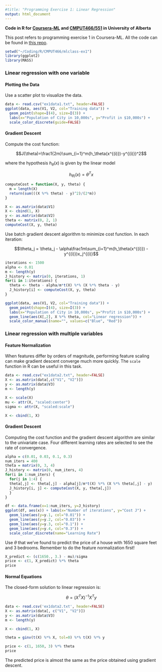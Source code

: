 ```yaml
---
#title: "Programming Exercise 1: Linear Regression"
output: html_document
---
```


**Code in R for [Coursera-ML](https://www.coursera.org/learn/machine-learning) and [CMPUT466/551](https://www.ualberta.ca/computing-science/undergraduate-studies/course-directory/courses/machine-learning) in University of Alberta**

This post refers to programming exercise 1 in Coursera-ML. All the code can be found in [this repo](https://github.com/billy-inn/CourseraMLwithR).


```r
setwd("~/Coding/R/CMPUT466/mlclass-ex1")
library(ggplot2)
library(MASS)
```

### Linear regression with one variable

#### Plotting the Data

Use a scatter plot to visualize the data.

```r
data <- read.csv("ex1data1.txt", header=FALSE)
ggplot(data, aes(V1, V2, col="Training data")) + 
  geom_point(shape=I(4), size=I(3)) + 
  labs(x="Population of City in 10,000s", y="Profit in $10,000s") +
  scale_color_discrete(guide=FALSE)
```

#### Gradient Descent

Compute the cost function: 

$$J(\theta)=\frac1{2m}\sum_{i=1}^m(h_\theta(x^{(i)})-y^{(i)})^2$$

where the hypothesis $h_\theta(x)$ is given by the linear model

$$h_{\theta)}(x)=\theta^T x$$

```r
computeCost = function(X, y, theta) {
  m = length(X)
  return(sum(((X %*% theta) - y)^2)/(2*m))
}

X <- as.matrix(data$V1)
X <- cbind(1, X)
y <- as.matrix(data$V2)
theta <- matrix(0, 2, 1)
computeCost(X, y, theta)
```

Use batch gradient descent algorithm to minimize cost function. In each iteration:

$$\theta_j = \theta_j - \alpha\frac1m\sum_{i=1}^m(h_\theta(x^{(i)}) - y^{(i)})x_j^{(i)}$$

```r
iterations <- 1500
alpha <- 0.01
m <- length(y)
J_history <- matrix(0, iterations, 1)
for(i in 1:iterations) {
  theta <- theta - alpha/m*t(X) %*% (X %*% theta - y)
  J_history[i] <- computeCost(X, y, theta)
}

ggplot(data, aes(V1, V2, col="Training data")) + 
  geom_point(shape=I(4), size=I(3)) + 
  labs(x="Population of City in 10,000s", y="Profit in $10,000s") + 
  geom_line(aes(X[,2], X %*% theta, col="Linear regression")) +
  scale_color_manual(name="", values=c("Blue", "Red"))
```

### Linear regression with multiple variables

#### Feature Normalization

When features differ by orders of magnitude, performing feature scaling can make gradient descent converge much more quickly. The ```scale``` function in R can be useful in this task.

```r
data <- read.csv("ex1data2.txt", header=FALSE)
X <- as.matrix(data[,c("V1", "V2")])
y <- as.matrix(data$V3)
m <- length(y)

X <- scale(X)
mu <- attr(X, "scaled:center") 
sigma <- attr(X, "scaled:scale")

X <- cbind(1, X)
```

#### Gradient Descent

Computing the cost function and the gradient descent algorithm are similar to the univariate case. Four different learning rates are selected to see the rate of convergence.

```r
alpha = c(0.01, 0.03, 0.1, 0.3)
num_iters = 400
theta = matrix(0, 3, 4)
J_history <- matrix(0, num_iters, 4)
for(i in 1:num_iters) {
  for(j in 1:4) {
  theta[,j] <- theta[,j] - alpha[j]/m*t(X) %*% (X %*% theta[,j] - y)
  J_history[i, j] <- computeCost(X, y, theta[,j])
  }
}

df <- data.frame(x=1:num_iters, y=J_history)
ggplot(df, aes(x)) + labs(x="Number of iterations", y="Cost J") +
  geom_line(aes(y=y.1, col="0.01")) +
  geom_line(aes(y=y.2, col="0.03")) +
  geom_line(aes(y=y.3, col="0.1")) + 
  geom_line(aes(y=y.4, col="0.3")) + 
  scale_color_discrete(name="Learning Rate")
```

Use $\theta$ that we've found to predict the price of a house with $1650$ square feet and 3 bedrooms. Remember to do the feature normalization first!

```r
X_predict <- (c(1650., 3.) - mu)/sigma
price <- c(1, X_predict) %*% theta
price
```

#### Normal Equations

The closed-form solution to linear regression is:

$$\theta=(X^T X)^{-1}X^T y$$

```r
data <- read.csv('ex1data2.txt', header=FALSE)
X <- as.matrix(data[, c("V1", "V2")])
y <- as.matrix(data$V3)
m <- length(y)

X <- cbind(1, X)

theta = ginv(t(X) %*% X, tol=0) %*% t(X) %*% y

price <- c(1, 1650, 3) %*% theta
price
```

The predicted price is almost the same as the price obtained using gradient descent.
